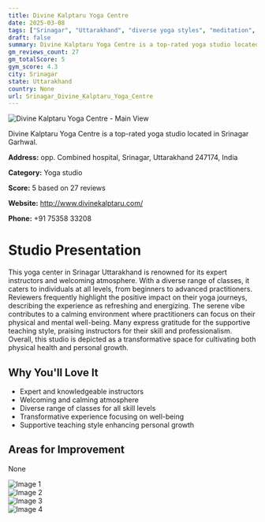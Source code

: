 ```yaml
---
title: Divine Kalptaru Yoga Centre
date: 2025-03-08
tags: ["Srinagar", "Uttarakhand", "diverse yoga styles", "meditation", "calm atmosphere", "inclusive space", "Srinagar"]  
draft: false
summary: Divine Kalptaru Yoga Centre is a top-rated yoga studio located in Srinagar Garhwal.
gm_reviews_count: 27
gm_totalScore: 5
gym_score: 4.3
city: Srinagar
state: Uttarakhand
country: None
url: Srinagar_Divine_Kalptaru_Yoga_Centre
---
```


<div className="aspect-[16/9] relative my-8">
  <img 
    src="https://lh5.googleusercontent.com/p/AF1QipNOThkG1M1NAQJDlZ0OVlPhyMYFwKzpdojjnmLO=w1920-h1080-k-no"
    alt="Divine Kalptaru Yoga Centre - Main View"
    className="object-cover absolute inset-0 w-full h-full rounded-lg"
  />
</div>

Divine Kalptaru Yoga Centre is a top-rated yoga studio located in Srinagar Garhwal.

**Address:** opp. Combined hospital, Srinagar, Uttarakhand 247174, India

**Category:** Yoga studio

**Score:** 5 based on 27 reviews

**Website:** http://www.divinekalptaru.com/

**Phone:** +91 75358 33208

# Studio Presentation

This yoga center in Srinagar Uttarakhand is renowned for its expert instructors and welcoming atmosphere. With a diverse range of classes, it caters to individuals at all levels, from beginners to advanced practitioners. Reviewers frequently highlight the positive impact on their yoga journeys, describing the experience as refreshing and energizing. The serene vibe contributes to a calming environment where practitioners can focus on their physical and mental well-being. Many express gratitude for the supportive teaching style, praising instructors for their skill and professionalism. Overall, this studio is depicted as a transformative space for cultivating both physical health and personal growth.

## Why You'll Love It

- Expert and knowledgeable instructors
- Welcoming and calming atmosphere
- Diverse range of classes for all skill levels
- Transformative experience focusing on well-being
- Supportive teaching style enhancing personal growth

## Areas for Improvement

None

<div className="grid grid-cols-1 xl:grid-cols-2 gap-4 my-8">
<div className="aspect-[4/3] relative"><img src="https://lh5.googleusercontent.com/p/AF1QipNqcmXRlwraVUo6OgZtR5ygZaM3jCzj4l8ImLbj=w1920-h1080-k-no" alt="Image 1" className="object-cover absolute inset-0 w-full h-full rounded-lg" /></div>
<div className="aspect-[4/3] relative"><img src="https://lh5.googleusercontent.com/p/AF1QipMYWr3owWri6DjXUHJMxBJqIn3i9SeOhOdOccZL=w1920-h1080-k-no" alt="Image 2" className="object-cover absolute inset-0 w-full h-full rounded-lg" /></div>
<div className="aspect-[4/3] relative"><img src="https://lh5.googleusercontent.com/p/AF1QipNQfiFLPFEDQ0AS0y4ah5x0c5sHs47s2dDNs_Y_=w1920-h1080-k-no" alt="Image 3" className="object-cover absolute inset-0 w-full h-full rounded-lg" /></div>
<div className="aspect-[4/3] relative"><img src="https://lh5.googleusercontent.com/p/AF1QipNj9dWqZMrC9L20aEZBzGfvi5gh21VSGHn8_bK-=w1920-h1080-k-no" alt="Image 4" className="object-cover absolute inset-0 w-full h-full rounded-lg" /></div>
</div>